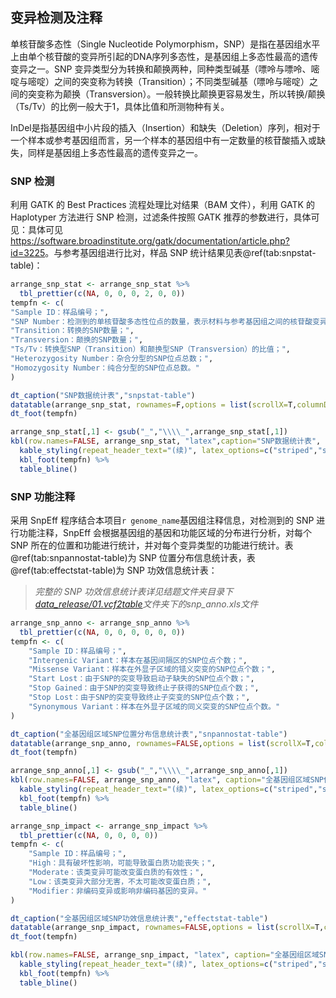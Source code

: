 ## 变异检测及注释

单核苷酸多态性（Single Nucleotide Polymorphism，SNP）是指在基因组水平上由单个核苷酸的变异所引起的DNA序列多态性，是基因组上多态性最高的遗传变异之一。SNP 变异类型分为转换和颠换两种，同种类型碱基（嘌呤与嘌呤、嘧啶与嘧啶）之间的突变称为转换（Transition）；不同类型碱基（嘌呤与嘧啶）之间的突变称为颠换（Transversion）。一般转换比颠换更容易发生，所以转换/颠换（Ts/Tv）的比例一般大于1，具体比值和所测物种有关。

InDel是指基因组中小片段的插入（Insertion）和缺失（Deletion）序列，相对于一个样本或参考基因组而言，另一个样本的基因组中有一定数量的核苷酸插入或缺失，同样是基因组上多态性最高的遗传变异之一。

### SNP 检测

利用 GATK 的 Best Practices 流程处理比对结果（BAM 文件），利用 GATK 的 Haplotyper 方法进行 SNP 检测，过滤条件按照 GATK 推荐的参数进行，具体可见：具体可见[https://software.broadinstitute.org/gatk/documentation/article.php?id=3225](https://software.broadinstitute.org/gatk/documentation/article.php?id=3225)。与参考基因组进行比对，样品 SNP 统计结果见表\@ref(tab:snpstat-table)：

```r
arrange_snp_stat <- arrange_snp_stat %>%
  tbl_prettier(c(NA, 0, 0, 0, 2, 0, 0))
tempfn <- c(
"Sample ID：样品编号；",
"SNP Number：检测到的单核苷酸多态性位点的数量，表示材料与参考基因组之间的核苷酸变异；",
"Transition：转换的SNP数量；",
"Transversion：颠换的SNP数量；",
"Ts/Tv：转换型SNP（Transition）和颠换型SNP（Transversion）的比值；",
"Heterozygosity Number：杂合分型的SNP位点总数；",
"Homozygosity Number：纯合分型的SNP位点总数。"
)
```

```r
dt_caption("SNP数据统计表","snpstat-table")
datatable(arrange_snp_stat, rownames=F,options = list(scrollX=T,columnDefs = list(list(className = 'dt-center',targets='_all'))))
dt_foot(tempfn)
```

```r
arrange_snp_stat[,1] <- gsub("_","\\\\_",arrange_snp_stat[,1])
kbl(row.names=FALSE, arrange_snp_stat, "latex",caption="SNP数据统计表", booktabs = TRUE, longtable = TRUE, linesep=' ',col.names=linebreak(gsub(" ","\n",colnames(arrange_snp_stat)),align="c"),escape=FALSE) %>%
  kable_styling(repeat_header_text="(续)", latex_options=c("striped","scale_down","repeat_header"))%>%
  kbl_foot(tempfn) %>%
  table_bline()
```


### SNP 功能注释

采用 SnpEff 程序结合本项目`r genome_name`基因组注释信息，对检测到的 SNP 进行功能注释，SnpEff 会根据基因组的基因和功能区域的分布进行分析，对每个 SNP 所在的位置和功能进行统计，并对每个变异类型的功能进行统计。表\@ref(tab:snpannostat-table)为 SNP 位置分布信息统计表，表\@ref(tab:effectstat-table)为 SNP 功效信息统计表：

> *完整的 SNP 功效信息统计表详见结题文件夹目录下[data_release/01.vcf2table](./data_release/01.vcf2table)文件夹下的snp_anno.xls文件*

```r
arrange_snp_anno <- arrange_snp_anno %>%
  tbl_prettier(c(NA, 0, 0, 0, 0, 0, 0))
tempfn <- c(
    "Sample ID：样品编号；",
    "Intergenic Variant：样本在基因间隔区的SNP位点个数；",
    "Missense Variant：样本在外显子区域的错义突变的SNP位点个数；",
    "Start Lost：由于SNP的突变导致启动子缺失的SNP位点个数；",
    "Stop Gained：由于SNP的突变导致终止子获得的SNP位点个数；",
    "Stop Lost：由于SNP的突变导致终止子突变的SNP位点个数；",
    "Synonymous Variant：样本在外显子区域的同义突变的SNP位点个数。"
)
```

```r
dt_caption("全基因组区域SNP位置分布信息统计表","snpannostat-table")
datatable(arrange_snp_anno, rownames=FALSE,options = list(scrollX=T,columnDefs = list(list(className = 'dt-center',targets='_all'))))
dt_foot(tempfn)
```

```r
arrange_snp_anno[,1] <- gsub("_","\\\\_",arrange_snp_anno[,1])
kbl(row.names=FALSE, arrange_snp_anno, "latex", caption="全基因组区域SNP位置分布信息统计表", booktabs = TRUE, longtable = TRUE, linesep=' ',col.names=linebreak(gsub(" ","\n",colnames(arrange_snp_anno)),align="c"),escape=FALSE) %>%
  kable_styling(repeat_header_text="(续)", latex_options=c("striped","scale_down","repeat_header"))%>%
  kbl_foot(tempfn) %>%
  table_bline()
```

```r
arrange_snp_impact <- arrange_snp_impact %>%
  tbl_prettier(c(NA, 0, 0, 0, 0))
tempfn <- c(
    "Sample ID：样品编号；",
    "High：具有破坏性影响，可能导致蛋白质功能丧失；",
    "Moderate：该类变异可能改变蛋白质的有效性；",
    "Low：该类变异大部分无害，不太可能改变蛋白质；",
    "Modifier：非编码变异或影响非编码基因的变异。"
)
```

```r
dt_caption("全基因组区域SNP功效信息统计表","effectstat-table")
datatable(arrange_snp_impact, rownames=FALSE,options = list(scrollX=T,columnDefs = list(list(className = 'dt-center',targets='_all'))))
dt_foot(tempfn)
```

```r
kbl(row.names=FALSE, arrange_snp_impact, "latex", caption="全基因组区域SNP功效信息统计表", booktabs = TRUE, longtable = TRUE, linesep=' ') %>%
  kable_styling(repeat_header_text="(续)", latex_options=c("striped","scale_down","repeat_header"))%>%
  kbl_foot(tempfn) %>%
  table_bline()
```

